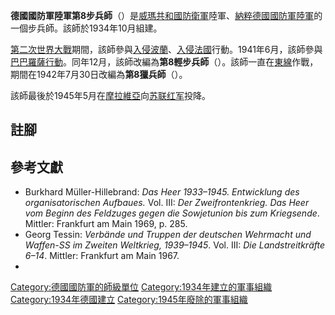 {{Infobox military unit
|unit_name=德國國防軍陸軍第8步兵師<br />德國國防軍陸軍第8輕步兵師<br/>德國國防軍陸軍第8獵兵師
| image=8th Infanterie Division Logo.svg
| image_size = 200
|caption=
|dates=1934年10月至1945年5月
|country={{flag|Nazi Germany}}
|branch=[[納粹德國陸軍|陸軍]]
|type=
|role=
|size=[[师_(军队)|師]]
|nickname=西里西亞師
|notable_commanders={{Link-en|魯道夫·科赫-埃爾帕赫|Rudolf Koch-Erpach|魯道夫·科赫-埃爾帕赫}}
}}

'''德國國防軍陸軍第8步兵師'''（{{lang-de|'''8. Infanterie-Division'''}}）是[[威瑪共和國|威瑪共和國]][[國家防衛軍|防衛軍]]陸軍、[[納粹德國|納粹德國]][[德國國防軍|國防軍]][[納粹德國陸軍|陸軍]]的一個步兵師。該師於1934年10月組建{{cfn|Mitcham|y=2007}}。

[[第二次世界大戰|第二次世界大戰]]期間，該師參與[[波蘭戰役|入侵波蘭]]、[[法國戰役|入侵法國]]行動。1941年6月，該師參與[[巴巴羅薩行動|巴巴羅薩行動]]。同年12月，該師改編為'''第8輕步兵師'''（{{lang-de|'''8. leichte Infanterie-Division'''}}）。該師一直在[[苏德战争|東線]]作戰，期間在1942年7月30日改編為'''第8獵兵師'''（{{lang-de|'''8. Jäger-Division '''}}）。

該師最後於1945年5月在[[摩拉維亞|摩拉維亞]]向[[苏联红军|苏联红军]]投降。

== 註腳 ==
{{reflist}}

== 參考文獻 ==
*Burkhard Müller-Hillebrand: ''Das Heer 1933–1945. Entwicklung des organisatorischen Aufbaues.'' Vol. III: ''Der Zweifrontenkrieg. Das Heer vom Beginn des Feldzuges gegen die Sowjetunion bis zum Kriegsende''. Mittler: Frankfurt am Main 1969, p. 285.
* Georg Tessin: ''Verbände und Truppen der deutschen Wehrmacht und Waffen-SS im Zweiten Weltkrieg, 1939–1945''. Vol. III: ''Die Landstreitkräfte 6–14''. Mittler: Frankfurt am Main 1967.
* {{Cite book|last=Mitcham |first=Samuel W., Jr.|author-link=Samuel W. Mitcham|title=German Order of Battle, Volume One: 1st – 290th Infantry Divisions in WWII|year=2007|publisher=Stackpole Books|location=PA; United States of America|isbn=978-0-8117-3416-5|ref={{sfnRef|Mitcham|y=2007}}}}

{{mil-stub}}
{{德國國防軍陸軍的步兵師}}
[[Category:德國國防軍的師級單位|Category:德國國防軍的師級單位]]
[[Category:1934年建立的軍事組織|Category:1934年建立的軍事組織]]
[[Category:1934年德國建立|Category:1934年德國建立]]
[[Category:1945年廢除的軍事組織|Category:1945年廢除的軍事組織]]
